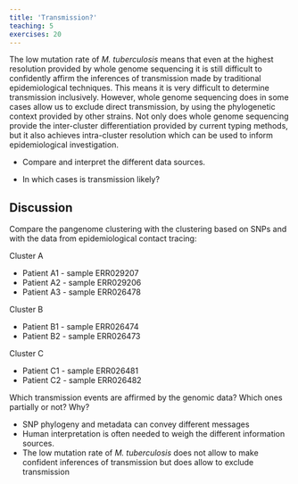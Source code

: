 ```yaml
---
title: 'Transmission?'
teaching: 5
exercises: 20
---
```


The low mutation rate of *M. tuberculosis* means that even at the highest resolution provided by whole genome sequencing it is still difficult to confidently affirm the inferences of transmission made by traditional epidemiological techniques. This means it is very difficult to determine transmission inclusively. However, whole genome sequencing does in some cases allow us to exclude direct transmission, by using the phylogenetic context provided by other strains. Not only does whole genome sequencing provide the inter-cluster differentiation provided by current typing methods, but it also achieves intra-cluster resolution which can be used to inform epidemiological investigation.

::::::::::::::::::::::::::::::::::::::: objectives

- Compare and interpret the different data sources.

::::::::::::::::::::::::::::::::::::::::::::::::::

:::::::::::::::::::::::::::::::::::::::: questions

- In which cases is transmission likely?

::::::::::::::::::::::::::::::::::::::::::::::::::

::::::::::::::::::::::::::::::::::::::  discussion

## Discussion

Compare the pangenome clustering with the clustering based on SNPs and with the data from
epidemiological contact tracing:

Cluster A

- Patient A1 - sample ERR029207
- Patient A2 - sample ERR029206
- Patient A3 - sample ERR026478

Cluster B

- Patient B1 - sample ERR026474
- Patient B2 - sample ERR026473

Cluster C

- Patient C1 - sample ERR026481
- Patient C2 - sample ERR026482

Which transmission events are affirmed by the genomic data? Which ones partially or not? Why?

::::::::::::::::::::::::::::::::::::::::::::::::::

:::::::::::::::::::::::::::::::::::::::: keypoints

- SNP phylogeny and metadata can convey different messages
- Human interpretation is often needed to weigh the different information sources.
- The low mutation rate of *M. tuberculosis* does not allow to make confident inferences of transmission but does allow to exclude transmission

::::::::::::::::::::::::::::::::::::::::::::::::::


